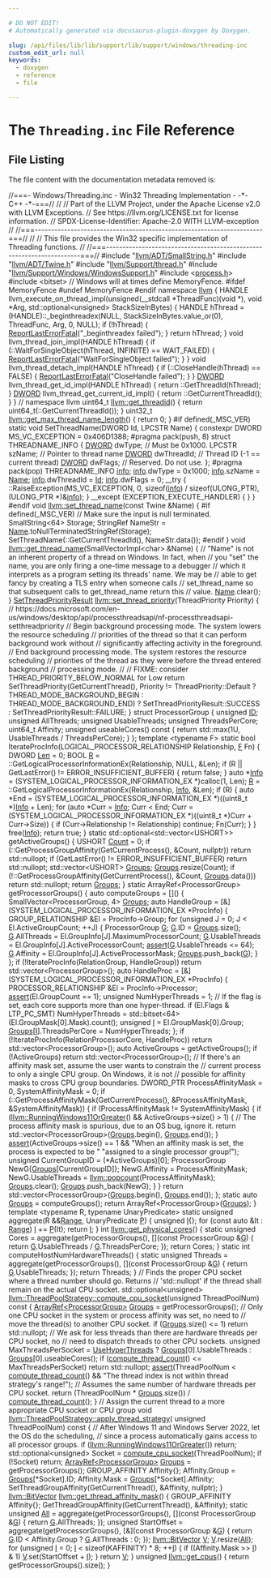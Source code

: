 ```yaml
---

# DO NOT EDIT!
# Automatically generated via docusaurus-plugin-doxygen by Doxygen.

slug: /api/files/lib/lib/support/lib/support/windows/threading-inc
custom_edit_url: null
keywords:
  - doxygen
  - reference
  - file

---
```





# The `Threading.inc` File Reference

<DoxygenPage pluginConfig={pluginConfig}>




## File Listing

The file content with the documentation metadata removed is:

<ProgramListing>

<Link id="l00001" /><CodeLine lineNumber="1"><span class="doxyHighlightComment">//===- Windows/Threading.inc - Win32 Threading Implementation - -&#42;- C++ -&#42;-===//</span></CodeLine>
<Link id="l00002" /><CodeLine lineNumber="2"><span class="doxyHighlightComment">//</span></CodeLine>
<Link id="l00003" /><CodeLine lineNumber="3"><span class="doxyHighlightComment">// Part of the LLVM Project, under the Apache License v2.0 with LLVM Exceptions.</span></CodeLine>
<Link id="l00004" /><CodeLine lineNumber="4"><span class="doxyHighlightComment">// See https://llvm.org/LICENSE.txt for license information.</span></CodeLine>
<Link id="l00005" /><CodeLine lineNumber="5"><span class="doxyHighlightComment">// SPDX-License-Identifier: Apache-2.0 WITH LLVM-exception</span></CodeLine>
<Link id="l00006" /><CodeLine lineNumber="6"><span class="doxyHighlightComment">//</span></CodeLine>
<Link id="l00007" /><CodeLine lineNumber="7"><span class="doxyHighlightComment">//===----------------------------------------------------------------------===//</span></CodeLine>
<Link id="l00008" /><CodeLine lineNumber="8"><span class="doxyHighlightComment">//</span></CodeLine>
<Link id="l00009" /><CodeLine lineNumber="9"><span class="doxyHighlightComment">// This file provides the Win32 specific implementation of Threading functions.</span></CodeLine>
<Link id="l00010" /><CodeLine lineNumber="10"><span class="doxyHighlightComment">//</span></CodeLine>
<Link id="l00011" /><CodeLine lineNumber="11"><span class="doxyHighlightComment">//===----------------------------------------------------------------------===//</span></CodeLine>
<Link id="l00012" /><CodeLine lineNumber="12"></CodeLine>
<Link id="l00013" /><CodeLine lineNumber="13"><span class="doxyHighlightPreprocessor">#include &quot;<a href="/docs/api/files/include/include/llvm/include/llvm/adt/smallstring-h">llvm/ADT/SmallString.h</a>&quot;</span></CodeLine>
<Link id="l00014" /><CodeLine lineNumber="14"><span class="doxyHighlightPreprocessor">#include &quot;<a href="/docs/api/files/include/include/llvm/include/llvm/adt/twine-h">llvm/ADT/Twine.h</a>&quot;</span></CodeLine>
<Link id="l00015" /><CodeLine lineNumber="15"><span class="doxyHighlightPreprocessor">#include &quot;<a href="/docs/api/files/include/include/llvm/include/llvm/support/thread-h">llvm/Support/thread.h</a>&quot;</span></CodeLine>
<Link id="l00016" /><CodeLine lineNumber="16"></CodeLine>
<Link id="l00017" /><CodeLine lineNumber="17"><span class="doxyHighlightPreprocessor">#include &quot;<a href="/docs/api/files/include/include/llvm/include/llvm/support/include/llvm/support/windows/windowssupport-h">llvm/Support/Windows/WindowsSupport.h</a>&quot;</span></CodeLine>
<Link id="l00018" /><CodeLine lineNumber="18"><span class="doxyHighlightPreprocessor">#include &lt;<a href="/docs/api/files/include/include/llvm/include/llvm/support/process-h">process.h</a>&gt;</span></CodeLine>
<Link id="l00019" /><CodeLine lineNumber="19"></CodeLine>
<Link id="l00020" /><CodeLine lineNumber="20"><span class="doxyHighlightPreprocessor">#include &lt;bitset&gt;</span></CodeLine>
<Link id="l00021" /><CodeLine lineNumber="21"></CodeLine>
<Link id="l00022" /><CodeLine lineNumber="22"><span class="doxyHighlightComment">// Windows will at times define MemoryFence.</span></CodeLine>
<Link id="l00023" /><CodeLine lineNumber="23"><span class="doxyHighlightPreprocessor">#ifdef MemoryFence</span></CodeLine>
<Link id="l00024" /><CodeLine lineNumber="24"><span class="doxyHighlightPreprocessor">#undef MemoryFence</span></CodeLine>
<Link id="l00025" /><CodeLine lineNumber="25"><span class="doxyHighlightPreprocessor">#endif</span></CodeLine>
<Link id="l00026" /><CodeLine lineNumber="26"></CodeLine>
<Link id="l00027" /><CodeLine lineNumber="27"><span class="doxyHighlightKeyword">namespace </span><span class="doxyHighlight"><a href="/docs/api/namespaces/llvm">llvm</a> &#123;</span></CodeLine>
<Link id="l00028" /><CodeLine lineNumber="28"><span class="doxyHighlight">HANDLE</span></CodeLine>
<Link id="l00029" /><CodeLine lineNumber="29"><span class="doxyHighlight">llvm&#95;execute&#95;on&#95;thread&#95;impl(</span><span class="doxyHighlightKeywordType">unsigned</span><span class="doxyHighlight">(&#95;&#95;stdcall &#42;ThreadFunc)(</span><span class="doxyHighlightKeywordType">void</span><span class="doxyHighlight"> &#42;), </span><span class="doxyHighlightKeywordType">void</span><span class="doxyHighlight"> &#42;Arg,</span></CodeLine>
<Link id="l00030" /><CodeLine lineNumber="30"><span class="doxyHighlight">                            std::optional&lt;unsigned&gt; StackSizeInBytes) &#123;</span></CodeLine>
<Link id="l00031" /><CodeLine lineNumber="31"><span class="doxyHighlight">  HANDLE hThread = (HANDLE)::&#95;beginthreadex(NULL, StackSizeInBytes.value&#95;or(0),</span></CodeLine>
<Link id="l00032" /><CodeLine lineNumber="32"><span class="doxyHighlight">                                            ThreadFunc, Arg, 0, NULL);</span></CodeLine>
<Link id="l00033" /><CodeLine lineNumber="33"></CodeLine>
<Link id="l00034" /><CodeLine lineNumber="34"><span class="doxyHighlight">  </span><span class="doxyHighlightKeywordFlow">if</span><span class="doxyHighlight"> (!hThread) &#123;</span></CodeLine>
<Link id="l00035" /><CodeLine lineNumber="35"><span class="doxyHighlight">    <a href="/docs/api/namespaces/llvm/#a1596a52acbeafe1bba5bbef7f2c8abe3">ReportLastErrorFatal</a>(</span><span class="doxyHighlightStringLiteral">&quot;&#95;beginthreadex failed&quot;</span><span class="doxyHighlight">);</span></CodeLine>
<Link id="l00036" /><CodeLine lineNumber="36"><span class="doxyHighlight">  &#125;</span></CodeLine>
<Link id="l00037" /><CodeLine lineNumber="37"></CodeLine>
<Link id="l00038" /><CodeLine lineNumber="38"><span class="doxyHighlight">  </span><span class="doxyHighlightKeywordFlow">return</span><span class="doxyHighlight"> hThread;</span></CodeLine>
<Link id="l00039" /><CodeLine lineNumber="39"><span class="doxyHighlight">&#125;</span></CodeLine>
<Link id="l00040" /><CodeLine lineNumber="40"></CodeLine>
<Link id="l00041" /><CodeLine lineNumber="41"><span class="doxyHighlightKeywordType">void</span><span class="doxyHighlight"> llvm&#95;thread&#95;join&#95;impl(HANDLE hThread) &#123;</span></CodeLine>
<Link id="l00042" /><CodeLine lineNumber="42"><span class="doxyHighlight">  </span><span class="doxyHighlightKeywordFlow">if</span><span class="doxyHighlight"> (::WaitForSingleObject(hThread, INFINITE) == WAIT&#95;FAILED) &#123;</span></CodeLine>
<Link id="l00043" /><CodeLine lineNumber="43"><span class="doxyHighlight">    <a href="/docs/api/namespaces/llvm/#a1596a52acbeafe1bba5bbef7f2c8abe3">ReportLastErrorFatal</a>(</span><span class="doxyHighlightStringLiteral">&quot;WaitForSingleObject failed&quot;</span><span class="doxyHighlight">);</span></CodeLine>
<Link id="l00044" /><CodeLine lineNumber="44"><span class="doxyHighlight">  &#125;</span></CodeLine>
<Link id="l00045" /><CodeLine lineNumber="45"><span class="doxyHighlight">&#125;</span></CodeLine>
<Link id="l00046" /><CodeLine lineNumber="46"></CodeLine>
<Link id="l00047" /><CodeLine lineNumber="47"><span class="doxyHighlightKeywordType">void</span><span class="doxyHighlight"> llvm&#95;thread&#95;detach&#95;impl(HANDLE hThread) &#123;</span></CodeLine>
<Link id="l00048" /><CodeLine lineNumber="48"><span class="doxyHighlight">  </span><span class="doxyHighlightKeywordFlow">if</span><span class="doxyHighlight"> (::CloseHandle(hThread) == FALSE) &#123;</span></CodeLine>
<Link id="l00049" /><CodeLine lineNumber="49"><span class="doxyHighlight">    <a href="/docs/api/namespaces/llvm/#a1596a52acbeafe1bba5bbef7f2c8abe3">ReportLastErrorFatal</a>(</span><span class="doxyHighlightStringLiteral">&quot;CloseHandle failed&quot;</span><span class="doxyHighlight">);</span></CodeLine>
<Link id="l00050" /><CodeLine lineNumber="50"><span class="doxyHighlight">  &#125;</span></CodeLine>
<Link id="l00051" /><CodeLine lineNumber="51"><span class="doxyHighlight">&#125;</span></CodeLine>
<Link id="l00052" /><CodeLine lineNumber="52"></CodeLine>
<Link id="l00053" /><CodeLine lineNumber="53"><span class="doxyHighlight"><a href="/docs/api/namespaces/llvm/amdgpu/sdwa/#a487d59303b94fbf4adddd9a08c30da0aaddbc3f8d705f646af626fd73cdf3618b">DWORD</a> llvm&#95;thread&#95;get&#95;id&#95;impl(HANDLE hThread) &#123; return ::GetThreadId(hThread); &#125;</span></CodeLine>
<Link id="l00054" /><CodeLine lineNumber="54"></CodeLine>
<Link id="l00055" /><CodeLine lineNumber="55"><span class="doxyHighlight"><a href="/docs/api/namespaces/llvm/amdgpu/sdwa/#a487d59303b94fbf4adddd9a08c30da0aaddbc3f8d705f646af626fd73cdf3618b">DWORD</a> llvm&#95;thread&#95;get&#95;current&#95;id&#95;impl() &#123; return ::GetCurrentThreadId(); &#125;</span></CodeLine>
<Link id="l00056" /><CodeLine lineNumber="56"></CodeLine>
<Link id="l00057" /><CodeLine lineNumber="57"><span class="doxyHighlight">&#125; </span><span class="doxyHighlightComment">// namespace llvm</span></CodeLine>
<Link id="l00058" /><CodeLine lineNumber="58"></CodeLine>
<Link id="l00059" /><CodeLine lineNumber="59"><span class="doxyHighlight">uint64&#95;t <a href="/docs/api/namespaces/llvm/#aaa33daad43dedada2aa398a44b91be01">llvm::get&#95;threadid</a>() &#123; </span><span class="doxyHighlightKeywordFlow">return</span><span class="doxyHighlight"> uint64&#95;t(::GetCurrentThreadId()); &#125;</span></CodeLine>
<Link id="l00060" /><CodeLine lineNumber="60"></CodeLine>
<Link id="l00061" /><CodeLine lineNumber="61"><span class="doxyHighlight">uint32&#95;t <a href="/docs/api/namespaces/llvm/#a28e648caeff381f571c4f282c869ccd7">llvm::get&#95;max&#95;thread&#95;name&#95;length</a>() &#123; </span><span class="doxyHighlightKeywordFlow">return</span><span class="doxyHighlight"> 0; &#125;</span></CodeLine>
<Link id="l00062" /><CodeLine lineNumber="62"></CodeLine>
<Link id="l00063" /><CodeLine lineNumber="63"><span class="doxyHighlightPreprocessor">#if defined(&#95;MSC&#95;VER)</span></CodeLine>
<Link id="l00064" /><CodeLine lineNumber="64"><span class="doxyHighlightKeyword">static</span><span class="doxyHighlight"> </span><span class="doxyHighlightKeywordType">void</span><span class="doxyHighlight"> SetThreadName(DWORD Id, LPCSTR Name) &#123;</span></CodeLine>
<Link id="l00065" /><CodeLine lineNumber="65"><span class="doxyHighlight">  </span><span class="doxyHighlightKeyword">constexpr</span><span class="doxyHighlight"> DWORD MS&#95;VC&#95;EXCEPTION = 0x406D1388;</span></CodeLine>
<Link id="l00066" /><CodeLine lineNumber="66"></CodeLine>
<Link id="l00067" /><CodeLine lineNumber="67"><span class="doxyHighlightPreprocessor">#pragma pack(push, 8)</span></CodeLine>
<Link id="l00068" /><CodeLine lineNumber="68"><span class="doxyHighlight">  </span><span class="doxyHighlightKeyword">struct </span><span class="doxyHighlight">THREADNAME&#95;INFO &#123;</span></CodeLine>
<Link id="l00069" /><CodeLine lineNumber="69"><span class="doxyHighlight">    <a href="/docs/api/namespaces/llvm/amdgpu/sdwa/#a487d59303b94fbf4adddd9a08c30da0aaddbc3f8d705f646af626fd73cdf3618b">DWORD</a> dwType;     </span><span class="doxyHighlightComment">// Must be 0x1000.</span></CodeLine>
<Link id="l00070" /><CodeLine lineNumber="70"><span class="doxyHighlight">    LPCSTR szName;    </span><span class="doxyHighlightComment">// Pointer to thread name</span></CodeLine>
<Link id="l00071" /><CodeLine lineNumber="71"><span class="doxyHighlight">    <a href="/docs/api/namespaces/llvm/amdgpu/sdwa/#a487d59303b94fbf4adddd9a08c30da0aaddbc3f8d705f646af626fd73cdf3618b">DWORD</a> dwThreadId; </span><span class="doxyHighlightComment">// Thread ID (-1 == current thread)</span></CodeLine>
<Link id="l00072" /><CodeLine lineNumber="72"><span class="doxyHighlight">    <a href="/docs/api/namespaces/llvm/amdgpu/sdwa/#a487d59303b94fbf4adddd9a08c30da0aaddbc3f8d705f646af626fd73cdf3618b">DWORD</a> dwFlags;    </span><span class="doxyHighlightComment">// Reserved.  Do not use.</span></CodeLine>
<Link id="l00073" /><CodeLine lineNumber="73"><span class="doxyHighlight">  &#125;;</span></CodeLine>
<Link id="l00074" /><CodeLine lineNumber="74"><span class="doxyHighlightPreprocessor">#pragma pack(pop)</span></CodeLine>
<Link id="l00075" /><CodeLine lineNumber="75"></CodeLine>
<Link id="l00076" /><CodeLine lineNumber="76"><span class="doxyHighlight">  THREADNAME&#95;INFO <a href="/docs/api/files/lib/lib/analysis/lazyvalueinfo-cpp/#ad7f64bcc544dcefb2e068282af1c549d">info</a>;</span></CodeLine>
<Link id="l00077" /><CodeLine lineNumber="77"><span class="doxyHighlight">  <a href="/docs/api/files/lib/lib/analysis/lazyvalueinfo-cpp/#ad7f64bcc544dcefb2e068282af1c549d">info</a>.dwType = 0x1000;</span></CodeLine>
<Link id="l00078" /><CodeLine lineNumber="78"><span class="doxyHighlight">  <a href="/docs/api/files/lib/lib/analysis/lazyvalueinfo-cpp/#ad7f64bcc544dcefb2e068282af1c549d">info</a>.szName = <a href="/docs/api/namespaces/llvm/graphprogram/#a0ad4685976f8c4d4a697a53fbe05d10b">Name</a>;</span></CodeLine>
<Link id="l00079" /><CodeLine lineNumber="79"><span class="doxyHighlight">  <a href="/docs/api/files/lib/lib/analysis/lazyvalueinfo-cpp/#ad7f64bcc544dcefb2e068282af1c549d">info</a>.dwThreadId = <a href="/docs/api/namespaces/llvm/amdgpu/vgprindexmode/#a9afd95476c40096a5898ba0f06370b3a">Id</a>;</span></CodeLine>
<Link id="l00080" /><CodeLine lineNumber="80"><span class="doxyHighlight">  <a href="/docs/api/files/lib/lib/analysis/lazyvalueinfo-cpp/#ad7f64bcc544dcefb2e068282af1c549d">info</a>.dwFlags = 0;</span></CodeLine>
<Link id="l00081" /><CodeLine lineNumber="81"></CodeLine>
<Link id="l00082" /><CodeLine lineNumber="82"><span class="doxyHighlight">  &#95;&#95;try &#123;</span></CodeLine>
<Link id="l00083" /><CodeLine lineNumber="83"><span class="doxyHighlight">    ::RaiseException(MS&#95;VC&#95;EXCEPTION, 0, </span><span class="doxyHighlightKeyword">sizeof</span><span class="doxyHighlight">(<a href="/docs/api/files/lib/lib/analysis/lazyvalueinfo-cpp/#ad7f64bcc544dcefb2e068282af1c549d">info</a>) / </span><span class="doxyHighlightKeyword">sizeof</span><span class="doxyHighlight">(ULONG&#95;PTR),</span></CodeLine>
<Link id="l00084" /><CodeLine lineNumber="84"><span class="doxyHighlight">                     (ULONG&#95;PTR &#42;)&amp;<a href="/docs/api/files/lib/lib/analysis/lazyvalueinfo-cpp/#ad7f64bcc544dcefb2e068282af1c549d">info</a>);</span></CodeLine>
<Link id="l00085" /><CodeLine lineNumber="85"><span class="doxyHighlight">  &#125; &#95;&#95;except (EXCEPTION&#95;EXECUTE&#95;HANDLER) &#123;</span></CodeLine>
<Link id="l00086" /><CodeLine lineNumber="86"><span class="doxyHighlight">  &#125;</span></CodeLine>
<Link id="l00087" /><CodeLine lineNumber="87"><span class="doxyHighlight">&#125;</span></CodeLine>
<Link id="l00088" /><CodeLine lineNumber="88"><span class="doxyHighlightPreprocessor">#endif</span></CodeLine>
<Link id="l00089" /><CodeLine lineNumber="89"></CodeLine>
<Link id="l00090" /><CodeLine lineNumber="90"><span class="doxyHighlightKeywordType">void</span><span class="doxyHighlight"> <a href="/docs/api/namespaces/llvm/#a8c2b8c55bed6ebcda541d21bab7e6a42">llvm::set&#95;thread&#95;name</a>(</span><span class="doxyHighlightKeyword">const</span><span class="doxyHighlight"> Twine &amp;Name) &#123;</span></CodeLine>
<Link id="l00091" /><CodeLine lineNumber="91"><span class="doxyHighlightPreprocessor">#if defined(&#95;MSC&#95;VER)</span></CodeLine>
<Link id="l00092" /><CodeLine lineNumber="92"><span class="doxyHighlight">  </span><span class="doxyHighlightComment">// Make sure the input is null terminated.</span></CodeLine>
<Link id="l00093" /><CodeLine lineNumber="93"><span class="doxyHighlight">  SmallString&lt;64&gt; Storage;</span></CodeLine>
<Link id="l00094" /><CodeLine lineNumber="94"><span class="doxyHighlight">  StringRef NameStr = <a href="/docs/api/namespaces/llvm/graphprogram/#a0ad4685976f8c4d4a697a53fbe05d10b">Name</a>.toNullTerminatedStringRef(Storage);</span></CodeLine>
<Link id="l00095" /><CodeLine lineNumber="95"><span class="doxyHighlight">  SetThreadName(::GetCurrentThreadId(), NameStr.data());</span></CodeLine>
<Link id="l00096" /><CodeLine lineNumber="96"><span class="doxyHighlightPreprocessor">#endif</span></CodeLine>
<Link id="l00097" /><CodeLine lineNumber="97"><span class="doxyHighlight">&#125;</span></CodeLine>
<Link id="l00098" /><CodeLine lineNumber="98"></CodeLine>
<Link id="l00099" /><CodeLine lineNumber="99"><span class="doxyHighlightKeywordType">void</span><span class="doxyHighlight"> <a href="/docs/api/namespaces/llvm/#a9f631c8bd3916d1984a0df4ccce73461">llvm::get&#95;thread&#95;name</a>(SmallVectorImpl&lt;char&gt; &amp;Name) &#123;</span></CodeLine>
<Link id="l00100" /><CodeLine lineNumber="100"><span class="doxyHighlight">  </span><span class="doxyHighlightComment">// &quot;Name&quot; is not an inherent property of a thread on Windows.  In fact, when</span></CodeLine>
<Link id="l00101" /><CodeLine lineNumber="101"><span class="doxyHighlight">  </span><span class="doxyHighlightComment">// you &quot;set&quot; the name, you are only firing a one-time message to a debugger</span></CodeLine>
<Link id="l00102" /><CodeLine lineNumber="102"><span class="doxyHighlight">  </span><span class="doxyHighlightComment">// which it interprets as a program setting its threads&#39; name.  We may be</span></CodeLine>
<Link id="l00103" /><CodeLine lineNumber="103"><span class="doxyHighlight">  </span><span class="doxyHighlightComment">// able to get fancy by creating a TLS entry when someone calls</span></CodeLine>
<Link id="l00104" /><CodeLine lineNumber="104"><span class="doxyHighlight">  </span><span class="doxyHighlightComment">// set&#95;thread&#95;name so that subsequent calls to get&#95;thread&#95;name return this</span></CodeLine>
<Link id="l00105" /><CodeLine lineNumber="105"><span class="doxyHighlight">  </span><span class="doxyHighlightComment">// value.</span></CodeLine>
<Link id="l00106" /><CodeLine lineNumber="106"><span class="doxyHighlight">  <a href="/docs/api/namespaces/llvm/graphprogram/#a0ad4685976f8c4d4a697a53fbe05d10b">Name</a>.clear();</span></CodeLine>
<Link id="l00107" /><CodeLine lineNumber="107"><span class="doxyHighlight">&#125;</span></CodeLine>
<Link id="l00108" /><CodeLine lineNumber="108"></CodeLine>
<Link id="l00109" /><CodeLine lineNumber="109"><span class="doxyHighlight"><a href="/docs/api/namespaces/llvm/#a95d9b0bc59230b7a9ecfd7b49e001f2a">SetThreadPriorityResult</a> <a href="/docs/api/namespaces/llvm/#a071c654a304712c768496d4ea8b404e9">llvm::set&#95;thread&#95;priority</a>(ThreadPriority Priority) &#123;</span></CodeLine>
<Link id="l00110" /><CodeLine lineNumber="110"><span class="doxyHighlight">  </span><span class="doxyHighlightComment">// https://docs.microsoft.com/en-us/windows/desktop/api/processthreadsapi/nf-processthreadsapi-setthreadpriority</span></CodeLine>
<Link id="l00111" /><CodeLine lineNumber="111"><span class="doxyHighlight">  </span><span class="doxyHighlightComment">// Begin background processing mode. The system lowers the resource scheduling</span></CodeLine>
<Link id="l00112" /><CodeLine lineNumber="112"><span class="doxyHighlight">  </span><span class="doxyHighlightComment">// priorities of the thread so that it can perform background work without</span></CodeLine>
<Link id="l00113" /><CodeLine lineNumber="113"><span class="doxyHighlight">  </span><span class="doxyHighlightComment">// significantly affecting activity in the foreground.</span></CodeLine>
<Link id="l00114" /><CodeLine lineNumber="114"><span class="doxyHighlight">  </span><span class="doxyHighlightComment">// End background processing mode. The system restores the resource scheduling</span></CodeLine>
<Link id="l00115" /><CodeLine lineNumber="115"><span class="doxyHighlight">  </span><span class="doxyHighlightComment">// priorities of the thread as they were before the thread entered background</span></CodeLine>
<Link id="l00116" /><CodeLine lineNumber="116"><span class="doxyHighlight">  </span><span class="doxyHighlightComment">// processing mode.</span></CodeLine>
<Link id="l00117" /><CodeLine lineNumber="117"><span class="doxyHighlight">  </span><span class="doxyHighlightComment">//</span></CodeLine>
<Link id="l00118" /><CodeLine lineNumber="118"><span class="doxyHighlight">  </span><span class="doxyHighlightComment">// FIXME: consider THREAD&#95;PRIORITY&#95;BELOW&#95;NORMAL for Low</span></CodeLine>
<Link id="l00119" /><CodeLine lineNumber="119"><span class="doxyHighlight">  </span><span class="doxyHighlightKeywordFlow">return</span><span class="doxyHighlight"> SetThreadPriority(GetCurrentThread(),</span></CodeLine>
<Link id="l00120" /><CodeLine lineNumber="120"><span class="doxyHighlight">                           Priority != ThreadPriority::Default</span></CodeLine>
<Link id="l00121" /><CodeLine lineNumber="121"><span class="doxyHighlight">                               ? THREAD&#95;MODE&#95;BACKGROUND&#95;BEGIN</span></CodeLine>
<Link id="l00122" /><CodeLine lineNumber="122"><span class="doxyHighlight">                               : THREAD&#95;MODE&#95;BACKGROUND&#95;END)</span></CodeLine>
<Link id="l00123" /><CodeLine lineNumber="123"><span class="doxyHighlight">             ? SetThreadPriorityResult::SUCCESS</span></CodeLine>
<Link id="l00124" /><CodeLine lineNumber="124"><span class="doxyHighlight">             : SetThreadPriorityResult::FAILURE;</span></CodeLine>
<Link id="l00125" /><CodeLine lineNumber="125"><span class="doxyHighlight">&#125;</span></CodeLine>
<Link id="l00126" /><CodeLine lineNumber="126"></CodeLine>
<Link id="l00127" /><CodeLine lineNumber="127"><span class="doxyHighlightKeyword">struct </span><span class="doxyHighlight">ProcessorGroup &#123;</span></CodeLine>
<Link id="l00128" /><CodeLine lineNumber="128"><span class="doxyHighlight">  </span><span class="doxyHighlightKeywordType">unsigned</span><span class="doxyHighlight"> <a href="/docs/api/namespaces/llvm/aarch64packey/#abf4394f452bde3f544999858d71e4b46">ID</a>;</span></CodeLine>
<Link id="l00129" /><CodeLine lineNumber="129"><span class="doxyHighlight">  </span><span class="doxyHighlightKeywordType">unsigned</span><span class="doxyHighlight"> AllThreads;</span></CodeLine>
<Link id="l00130" /><CodeLine lineNumber="130"><span class="doxyHighlight">  </span><span class="doxyHighlightKeywordType">unsigned</span><span class="doxyHighlight"> UsableThreads;</span></CodeLine>
<Link id="l00131" /><CodeLine lineNumber="131"><span class="doxyHighlight">  </span><span class="doxyHighlightKeywordType">unsigned</span><span class="doxyHighlight"> ThreadsPerCore;</span></CodeLine>
<Link id="l00132" /><CodeLine lineNumber="132"><span class="doxyHighlight">  uint64&#95;t Affinity;</span></CodeLine>
<Link id="l00133" /><CodeLine lineNumber="133"></CodeLine>
<Link id="l00134" /><CodeLine lineNumber="134"><span class="doxyHighlight">  </span><span class="doxyHighlightKeywordType">unsigned</span><span class="doxyHighlight"> useableCores()</span><span class="doxyHighlightKeyword"> const </span><span class="doxyHighlight">&#123;</span></CodeLine>
<Link id="l00135" /><CodeLine lineNumber="135"><span class="doxyHighlight">    </span><span class="doxyHighlightKeywordFlow">return</span><span class="doxyHighlight"> std::max(1U, UsableThreads / ThreadsPerCore);</span></CodeLine>
<Link id="l00136" /><CodeLine lineNumber="136"><span class="doxyHighlight">  &#125;</span></CodeLine>
<Link id="l00137" /><CodeLine lineNumber="137"><span class="doxyHighlight">&#125;;</span></CodeLine>
<Link id="l00138" /><CodeLine lineNumber="138"></CodeLine>
<Link id="l00139" /><CodeLine lineNumber="139"><span class="doxyHighlightKeyword">template</span><span class="doxyHighlight"> &lt;</span><span class="doxyHighlightKeyword">typename</span><span class="doxyHighlight"> F&gt;</span></CodeLine>
<Link id="l00140" /><CodeLine lineNumber="140"><span class="doxyHighlightKeyword">static</span><span class="doxyHighlight"> </span><span class="doxyHighlightKeywordType">bool</span><span class="doxyHighlight"> IterateProcInfo(LOGICAL&#95;PROCESSOR&#95;RELATIONSHIP Relationship, <a href="/docs/api/files/lib/lib/support/md5-cpp/#a96d73bbd7af15cb1fc38c3f4a3bd82e9">F</a> Fn) &#123;</span></CodeLine>
<Link id="l00141" /><CodeLine lineNumber="141"><span class="doxyHighlight">  DWORD <a href="/docs/api/namespaces/llvm/omp/#a16d7c5f77008a84ae20bf4a5c41e51f0ae88b4464fe326a51e6e6dfae28dd536d">Len</a> = 0;</span></CodeLine>
<Link id="l00142" /><CodeLine lineNumber="142"><span class="doxyHighlight">  BOOL <a href="/docs/api/namespaces/llvm/riscvfencefield/#a147be9e9780c1e33363ea572d4c7b25fa1835091d83e0e052cd1a32c99b2be731">R</a> = ::GetLogicalProcessorInformationEx(Relationship, NULL, &amp;Len);</span></CodeLine>
<Link id="l00143" /><CodeLine lineNumber="143"><span class="doxyHighlight">  </span><span class="doxyHighlightKeywordFlow">if</span><span class="doxyHighlight"> (R || GetLastError() != ERROR&#95;INSUFFICIENT&#95;BUFFER) &#123;</span></CodeLine>
<Link id="l00144" /><CodeLine lineNumber="144"><span class="doxyHighlight">    </span><span class="doxyHighlightKeywordFlow">return</span><span class="doxyHighlight"> </span><span class="doxyHighlightKeyword">false</span><span class="doxyHighlight">;</span></CodeLine>
<Link id="l00145" /><CodeLine lineNumber="145"><span class="doxyHighlight">  &#125;</span></CodeLine>
<Link id="l00146" /><CodeLine lineNumber="146"><span class="doxyHighlight">  </span><span class="doxyHighlightKeyword">auto</span><span class="doxyHighlight"> &#42;<a href="/docs/api/files/lib/lib/codegen/lib/codegen/globalisel/cseinfo-cpp/#a75f8a8519c2c9b30e7c06dc5e256fffa">Info</a> = (SYSTEM&#95;LOGICAL&#95;PROCESSOR&#95;INFORMATION&#95;EX &#42;)calloc(1, Len);</span></CodeLine>
<Link id="l00147" /><CodeLine lineNumber="147"><span class="doxyHighlight">  <a href="/docs/api/namespaces/llvm/riscvfencefield/#a147be9e9780c1e33363ea572d4c7b25fa1835091d83e0e052cd1a32c99b2be731">R</a> = ::GetLogicalProcessorInformationEx(Relationship, <a href="/docs/api/files/lib/lib/codegen/lib/codegen/globalisel/cseinfo-cpp/#a75f8a8519c2c9b30e7c06dc5e256fffa">Info</a>, &amp;Len);</span></CodeLine>
<Link id="l00148" /><CodeLine lineNumber="148"><span class="doxyHighlight">  </span><span class="doxyHighlightKeywordFlow">if</span><span class="doxyHighlight"> (R) &#123;</span></CodeLine>
<Link id="l00149" /><CodeLine lineNumber="149"><span class="doxyHighlight">    </span><span class="doxyHighlightKeyword">auto</span><span class="doxyHighlight"> &#42;End =</span></CodeLine>
<Link id="l00150" /><CodeLine lineNumber="150"><span class="doxyHighlight">        (SYSTEM&#95;LOGICAL&#95;PROCESSOR&#95;INFORMATION&#95;EX &#42;)((uint8&#95;t &#42;)<a href="/docs/api/files/lib/lib/codegen/lib/codegen/globalisel/cseinfo-cpp/#a75f8a8519c2c9b30e7c06dc5e256fffa">Info</a> + Len);</span></CodeLine>
<Link id="l00151" /><CodeLine lineNumber="151"><span class="doxyHighlight">    </span><span class="doxyHighlightKeywordFlow">for</span><span class="doxyHighlight"> (</span><span class="doxyHighlightKeyword">auto</span><span class="doxyHighlight"> &#42;Curr = <a href="/docs/api/files/lib/lib/codegen/lib/codegen/globalisel/cseinfo-cpp/#a75f8a8519c2c9b30e7c06dc5e256fffa">Info</a>; Curr &lt; End;</span></CodeLine>
<Link id="l00152" /><CodeLine lineNumber="152"><span class="doxyHighlight">         Curr = (SYSTEM&#95;LOGICAL&#95;PROCESSOR&#95;INFORMATION&#95;EX &#42;)((uint8&#95;t &#42;)Curr +</span></CodeLine>
<Link id="l00153" /><CodeLine lineNumber="153"><span class="doxyHighlight">                                                            Curr-&gt;Size)) &#123;</span></CodeLine>
<Link id="l00154" /><CodeLine lineNumber="154"><span class="doxyHighlight">      </span><span class="doxyHighlightKeywordFlow">if</span><span class="doxyHighlight"> (Curr-&gt;Relationship != Relationship)</span></CodeLine>
<Link id="l00155" /><CodeLine lineNumber="155"><span class="doxyHighlight">        </span><span class="doxyHighlightKeywordFlow">continue</span><span class="doxyHighlight">;</span></CodeLine>
<Link id="l00156" /><CodeLine lineNumber="156"><span class="doxyHighlight">      Fn(Curr);</span></CodeLine>
<Link id="l00157" /><CodeLine lineNumber="157"><span class="doxyHighlight">    &#125;</span></CodeLine>
<Link id="l00158" /><CodeLine lineNumber="158"><span class="doxyHighlight">  &#125;</span></CodeLine>
<Link id="l00159" /><CodeLine lineNumber="159"><span class="doxyHighlight">  free(<a href="/docs/api/files/lib/lib/codegen/lib/codegen/globalisel/cseinfo-cpp/#a75f8a8519c2c9b30e7c06dc5e256fffa">Info</a>);</span></CodeLine>
<Link id="l00160" /><CodeLine lineNumber="160"><span class="doxyHighlight">  </span><span class="doxyHighlightKeywordFlow">return</span><span class="doxyHighlight"> </span><span class="doxyHighlightKeyword">true</span><span class="doxyHighlight">;</span></CodeLine>
<Link id="l00161" /><CodeLine lineNumber="161"><span class="doxyHighlight">&#125;</span></CodeLine>
<Link id="l00162" /><CodeLine lineNumber="162"></CodeLine>
<Link id="l00163" /><CodeLine lineNumber="163"><span class="doxyHighlightKeyword">static</span><span class="doxyHighlight"> std::optional&lt;std::vector&lt;USHORT&gt;&gt; getActiveGroups() &#123;</span></CodeLine>
<Link id="l00164" /><CodeLine lineNumber="164"><span class="doxyHighlight">  USHORT <a href="/docs/api/namespaces/llvm/#a845e08be4b0320d66901a66b0c0e9509">Count</a> = 0;</span></CodeLine>
<Link id="l00165" /><CodeLine lineNumber="165"><span class="doxyHighlight">  </span><span class="doxyHighlightKeywordFlow">if</span><span class="doxyHighlight"> (::GetProcessGroupAffinity(GetCurrentProcess(), &amp;Count, </span><span class="doxyHighlightKeyword">nullptr</span><span class="doxyHighlight">))</span></CodeLine>
<Link id="l00166" /><CodeLine lineNumber="166"><span class="doxyHighlight">    </span><span class="doxyHighlightKeywordFlow">return</span><span class="doxyHighlight"> std::nullopt;</span></CodeLine>
<Link id="l00167" /><CodeLine lineNumber="167"></CodeLine>
<Link id="l00168" /><CodeLine lineNumber="168"><span class="doxyHighlight">  </span><span class="doxyHighlightKeywordFlow">if</span><span class="doxyHighlight"> (GetLastError() != ERROR&#95;INSUFFICIENT&#95;BUFFER)</span></CodeLine>
<Link id="l00169" /><CodeLine lineNumber="169"><span class="doxyHighlight">    </span><span class="doxyHighlightKeywordFlow">return</span><span class="doxyHighlight"> std::nullopt;</span></CodeLine>
<Link id="l00170" /><CodeLine lineNumber="170"></CodeLine>
<Link id="l00171" /><CodeLine lineNumber="171"><span class="doxyHighlight">  std::vector&lt;USHORT&gt; <a href="/docs/api/files/lib/lib/target/lib/target/x86/x86instrfma3info-cpp/#ab138684de9096eb96683328900f78e48">Groups</a>;</span></CodeLine>
<Link id="l00172" /><CodeLine lineNumber="172"><span class="doxyHighlight">  <a href="/docs/api/files/lib/lib/target/lib/target/x86/x86instrfma3info-cpp/#ab138684de9096eb96683328900f78e48">Groups</a>.resize(Count);</span></CodeLine>
<Link id="l00173" /><CodeLine lineNumber="173"><span class="doxyHighlight">  </span><span class="doxyHighlightKeywordFlow">if</span><span class="doxyHighlight"> (!::GetProcessGroupAffinity(GetCurrentProcess(), &amp;Count, <a href="/docs/api/files/lib/lib/target/lib/target/x86/x86instrfma3info-cpp/#ab138684de9096eb96683328900f78e48">Groups</a>.data()))</span></CodeLine>
<Link id="l00174" /><CodeLine lineNumber="174"><span class="doxyHighlight">    </span><span class="doxyHighlightKeywordFlow">return</span><span class="doxyHighlight"> std::nullopt;</span></CodeLine>
<Link id="l00175" /><CodeLine lineNumber="175"></CodeLine>
<Link id="l00176" /><CodeLine lineNumber="176"><span class="doxyHighlight">  </span><span class="doxyHighlightKeywordFlow">return</span><span class="doxyHighlight"> <a href="/docs/api/files/lib/lib/target/lib/target/x86/x86instrfma3info-cpp/#ab138684de9096eb96683328900f78e48">Groups</a>;</span></CodeLine>
<Link id="l00177" /><CodeLine lineNumber="177"><span class="doxyHighlight">&#125;</span></CodeLine>
<Link id="l00178" /><CodeLine lineNumber="178"></CodeLine>
<Link id="l00179" /><CodeLine lineNumber="179"><span class="doxyHighlightKeyword">static</span><span class="doxyHighlight"> ArrayRef&lt;ProcessorGroup&gt; getProcessorGroups() &#123;</span></CodeLine>
<Link id="l00180" /><CodeLine lineNumber="180"><span class="doxyHighlight">  </span><span class="doxyHighlightKeyword">auto</span><span class="doxyHighlight"> computeGroups = &#91;&#93;() &#123;</span></CodeLine>
<Link id="l00181" /><CodeLine lineNumber="181"><span class="doxyHighlight">    SmallVector&lt;ProcessorGroup, 4&gt; <a href="/docs/api/files/lib/lib/target/lib/target/x86/x86instrfma3info-cpp/#ab138684de9096eb96683328900f78e48">Groups</a>;</span></CodeLine>
<Link id="l00182" /><CodeLine lineNumber="182"></CodeLine>
<Link id="l00183" /><CodeLine lineNumber="183"><span class="doxyHighlight">    </span><span class="doxyHighlightKeyword">auto</span><span class="doxyHighlight"> HandleGroup = &#91;&amp;&#93;(SYSTEM&#95;LOGICAL&#95;PROCESSOR&#95;INFORMATION&#95;EX &#42;ProcInfo) &#123;</span></CodeLine>
<Link id="l00184" /><CodeLine lineNumber="184"><span class="doxyHighlight">      GROUP&#95;RELATIONSHIP &amp;El = ProcInfo-&gt;Group;</span></CodeLine>
<Link id="l00185" /><CodeLine lineNumber="185"><span class="doxyHighlight">      </span><span class="doxyHighlightKeywordFlow">for</span><span class="doxyHighlight"> (</span><span class="doxyHighlightKeywordType">unsigned</span><span class="doxyHighlight"> J = 0; J &lt; El.ActiveGroupCount; ++J) &#123;</span></CodeLine>
<Link id="l00186" /><CodeLine lineNumber="186"><span class="doxyHighlight">        ProcessorGroup <a href="/docs/api/files/lib/lib/support/md5-cpp/#ad96b7cf3182ce2ba85e5a7a93b12c441">G</a>;</span></CodeLine>
<Link id="l00187" /><CodeLine lineNumber="187"><span class="doxyHighlight">        <a href="/docs/api/files/lib/lib/support/md5-cpp/#ad96b7cf3182ce2ba85e5a7a93b12c441">G</a>.ID = <a href="/docs/api/files/lib/lib/target/lib/target/x86/x86instrfma3info-cpp/#ab138684de9096eb96683328900f78e48">Groups</a>.size();</span></CodeLine>
<Link id="l00188" /><CodeLine lineNumber="188"><span class="doxyHighlight">        <a href="/docs/api/files/lib/lib/support/md5-cpp/#ad96b7cf3182ce2ba85e5a7a93b12c441">G</a>.AllThreads = El.GroupInfo&#91;J&#93;.MaximumProcessorCount;</span></CodeLine>
<Link id="l00189" /><CodeLine lineNumber="189"><span class="doxyHighlight">        <a href="/docs/api/files/lib/lib/support/md5-cpp/#ad96b7cf3182ce2ba85e5a7a93b12c441">G</a>.UsableThreads = El.GroupInfo&#91;J&#93;.ActiveProcessorCount;</span></CodeLine>
<Link id="l00190" /><CodeLine lineNumber="190"><span class="doxyHighlight">        <a href="/docs/api/files/lib/lib/target/lib/target/amdgpu/silowercontrolflow-cpp/#a4868c5d81c5ccc98c47aeab6244346a0">assert</a>(<a href="/docs/api/files/lib/lib/support/md5-cpp/#ad96b7cf3182ce2ba85e5a7a93b12c441">G</a>.UsableThreads &lt;= 64);</span></CodeLine>
<Link id="l00191" /><CodeLine lineNumber="191"><span class="doxyHighlight">        <a href="/docs/api/files/lib/lib/support/md5-cpp/#ad96b7cf3182ce2ba85e5a7a93b12c441">G</a>.Affinity = El.GroupInfo&#91;J&#93;.ActiveProcessorMask;</span></CodeLine>
<Link id="l00192" /><CodeLine lineNumber="192"><span class="doxyHighlight">        <a href="/docs/api/files/lib/lib/target/lib/target/x86/x86instrfma3info-cpp/#ab138684de9096eb96683328900f78e48">Groups</a>.push&#95;back(<a href="/docs/api/files/lib/lib/support/md5-cpp/#ad96b7cf3182ce2ba85e5a7a93b12c441">G</a>);</span></CodeLine>
<Link id="l00193" /><CodeLine lineNumber="193"><span class="doxyHighlight">      &#125;</span></CodeLine>
<Link id="l00194" /><CodeLine lineNumber="194"><span class="doxyHighlight">    &#125;;</span></CodeLine>
<Link id="l00195" /><CodeLine lineNumber="195"></CodeLine>
<Link id="l00196" /><CodeLine lineNumber="196"><span class="doxyHighlight">    </span><span class="doxyHighlightKeywordFlow">if</span><span class="doxyHighlight"> (!IterateProcInfo(RelationGroup, HandleGroup))</span></CodeLine>
<Link id="l00197" /><CodeLine lineNumber="197"><span class="doxyHighlight">      </span><span class="doxyHighlightKeywordFlow">return</span><span class="doxyHighlight"> std::vector&lt;ProcessorGroup&gt;();</span></CodeLine>
<Link id="l00198" /><CodeLine lineNumber="198"></CodeLine>
<Link id="l00199" /><CodeLine lineNumber="199"><span class="doxyHighlight">    </span><span class="doxyHighlightKeyword">auto</span><span class="doxyHighlight"> HandleProc = &#91;&amp;&#93;(SYSTEM&#95;LOGICAL&#95;PROCESSOR&#95;INFORMATION&#95;EX &#42;ProcInfo) &#123;</span></CodeLine>
<Link id="l00200" /><CodeLine lineNumber="200"><span class="doxyHighlight">      PROCESSOR&#95;RELATIONSHIP &amp;El = ProcInfo-&gt;Processor;</span></CodeLine>
<Link id="l00201" /><CodeLine lineNumber="201"><span class="doxyHighlight">      <a href="/docs/api/files/lib/lib/target/lib/target/amdgpu/silowercontrolflow-cpp/#a4868c5d81c5ccc98c47aeab6244346a0">assert</a>(El.GroupCount == 1);</span></CodeLine>
<Link id="l00202" /><CodeLine lineNumber="202"><span class="doxyHighlight">      </span><span class="doxyHighlightKeywordType">unsigned</span><span class="doxyHighlight"> NumHyperThreads = 1;</span></CodeLine>
<Link id="l00203" /><CodeLine lineNumber="203"><span class="doxyHighlight">      </span><span class="doxyHighlightComment">// If the flag is set, each core supports more than one hyper-thread.</span></CodeLine>
<Link id="l00204" /><CodeLine lineNumber="204"><span class="doxyHighlight">      </span><span class="doxyHighlightKeywordFlow">if</span><span class="doxyHighlight"> (El.Flags &amp; LTP&#95;PC&#95;SMT)</span></CodeLine>
<Link id="l00205" /><CodeLine lineNumber="205"><span class="doxyHighlight">        NumHyperThreads = std::bitset&lt;64&gt;(El.GroupMask&#91;0&#93;.Mask).count();</span></CodeLine>
<Link id="l00206" /><CodeLine lineNumber="206"><span class="doxyHighlight">      </span><span class="doxyHighlightKeywordType">unsigned</span><span class="doxyHighlight"> <a href="/docs/api/files/lib/lib/support/md5-cpp/#ac0eafdc9ee161b71e7af98af736952fd">I</a> = El.GroupMask&#91;0&#93;.Group;</span></CodeLine>
<Link id="l00207" /><CodeLine lineNumber="207"><span class="doxyHighlight">      <a href="/docs/api/files/lib/lib/target/lib/target/x86/x86instrfma3info-cpp/#ab138684de9096eb96683328900f78e48">Groups</a>&#91;<a href="/docs/api/files/lib/lib/support/md5-cpp/#ac0eafdc9ee161b71e7af98af736952fd">I</a>&#93;.ThreadsPerCore = NumHyperThreads;</span></CodeLine>
<Link id="l00208" /><CodeLine lineNumber="208"><span class="doxyHighlight">    &#125;;</span></CodeLine>
<Link id="l00209" /><CodeLine lineNumber="209"></CodeLine>
<Link id="l00210" /><CodeLine lineNumber="210"><span class="doxyHighlight">    </span><span class="doxyHighlightKeywordFlow">if</span><span class="doxyHighlight"> (!IterateProcInfo(RelationProcessorCore, HandleProc))</span></CodeLine>
<Link id="l00211" /><CodeLine lineNumber="211"><span class="doxyHighlight">      </span><span class="doxyHighlightKeywordFlow">return</span><span class="doxyHighlight"> std::vector&lt;ProcessorGroup&gt;();</span></CodeLine>
<Link id="l00212" /><CodeLine lineNumber="212"></CodeLine>
<Link id="l00213" /><CodeLine lineNumber="213"><span class="doxyHighlight">    </span><span class="doxyHighlightKeyword">auto</span><span class="doxyHighlight"> ActiveGroups = getActiveGroups();</span></CodeLine>
<Link id="l00214" /><CodeLine lineNumber="214"><span class="doxyHighlight">    </span><span class="doxyHighlightKeywordFlow">if</span><span class="doxyHighlight"> (!ActiveGroups)</span></CodeLine>
<Link id="l00215" /><CodeLine lineNumber="215"><span class="doxyHighlight">      </span><span class="doxyHighlightKeywordFlow">return</span><span class="doxyHighlight"> std::vector&lt;ProcessorGroup&gt;();</span></CodeLine>
<Link id="l00216" /><CodeLine lineNumber="216"></CodeLine>
<Link id="l00217" /><CodeLine lineNumber="217"><span class="doxyHighlight">    </span><span class="doxyHighlightComment">// If there&#39;s an affinity mask set, assume the user wants to constrain the</span></CodeLine>
<Link id="l00218" /><CodeLine lineNumber="218"><span class="doxyHighlight">    </span><span class="doxyHighlightComment">// current process to only a single CPU group. On Windows, it is not</span></CodeLine>
<Link id="l00219" /><CodeLine lineNumber="219"><span class="doxyHighlight">    </span><span class="doxyHighlightComment">// possible for affinity masks to cross CPU group boundaries.</span></CodeLine>
<Link id="l00220" /><CodeLine lineNumber="220"><span class="doxyHighlight">    DWORD&#95;PTR ProcessAffinityMask = 0, SystemAffinityMask = 0;</span></CodeLine>
<Link id="l00221" /><CodeLine lineNumber="221"><span class="doxyHighlight">    </span><span class="doxyHighlightKeywordFlow">if</span><span class="doxyHighlight"> (::GetProcessAffinityMask(GetCurrentProcess(), &amp;ProcessAffinityMask,</span></CodeLine>
<Link id="l00222" /><CodeLine lineNumber="222"><span class="doxyHighlight">                                 &amp;SystemAffinityMask)) &#123;</span></CodeLine>
<Link id="l00223" /><CodeLine lineNumber="223"></CodeLine>
<Link id="l00224" /><CodeLine lineNumber="224"><span class="doxyHighlight">      </span><span class="doxyHighlightKeywordFlow">if</span><span class="doxyHighlight"> (ProcessAffinityMask != SystemAffinityMask) &#123;</span></CodeLine>
<Link id="l00225" /><CodeLine lineNumber="225"><span class="doxyHighlight">        </span><span class="doxyHighlightKeywordFlow">if</span><span class="doxyHighlight"> (<a href="/docs/api/namespaces/llvm/#ab3abb890c185b173d92b30cf96983dd5">llvm::RunningWindows11OrGreater</a>() &amp;&amp; ActiveGroups-&gt;size() &gt; 1) &#123;</span></CodeLine>
<Link id="l00226" /><CodeLine lineNumber="226"><span class="doxyHighlight">          </span><span class="doxyHighlightComment">// The process affinity mask is spurious, due to an OS bug, ignore it.</span></CodeLine>
<Link id="l00227" /><CodeLine lineNumber="227"><span class="doxyHighlight">          </span><span class="doxyHighlightKeywordFlow">return</span><span class="doxyHighlight"> std::vector&lt;ProcessorGroup&gt;(<a href="/docs/api/files/lib/lib/target/lib/target/x86/x86instrfma3info-cpp/#ab138684de9096eb96683328900f78e48">Groups</a>.begin(), <a href="/docs/api/files/lib/lib/target/lib/target/x86/x86instrfma3info-cpp/#ab138684de9096eb96683328900f78e48">Groups</a>.end());</span></CodeLine>
<Link id="l00228" /><CodeLine lineNumber="228"><span class="doxyHighlight">        &#125;</span></CodeLine>
<Link id="l00229" /><CodeLine lineNumber="229"></CodeLine>
<Link id="l00230" /><CodeLine lineNumber="230"><span class="doxyHighlight">        <a href="/docs/api/files/lib/lib/target/lib/target/amdgpu/silowercontrolflow-cpp/#a4868c5d81c5ccc98c47aeab6244346a0">assert</a>(ActiveGroups-&gt;size() == 1 &amp;&amp;</span></CodeLine>
<Link id="l00231" /><CodeLine lineNumber="231"><span class="doxyHighlight">               </span><span class="doxyHighlightStringLiteral">&quot;When an affinity mask is set, the process is expected to be &quot;</span></CodeLine>
<Link id="l00232" /><CodeLine lineNumber="232"><span class="doxyHighlight">               </span><span class="doxyHighlightStringLiteral">&quot;assigned to a single processor group!&quot;</span><span class="doxyHighlight">);</span></CodeLine>
<Link id="l00233" /><CodeLine lineNumber="233"></CodeLine>
<Link id="l00234" /><CodeLine lineNumber="234"><span class="doxyHighlight">        </span><span class="doxyHighlightKeywordType">unsigned</span><span class="doxyHighlight"> CurrentGroupID = (&#42;ActiveGroups)&#91;0&#93;;</span></CodeLine>
<Link id="l00235" /><CodeLine lineNumber="235"><span class="doxyHighlight">        ProcessorGroup NewG&#123;<a href="/docs/api/files/lib/lib/target/lib/target/x86/x86instrfma3info-cpp/#ab138684de9096eb96683328900f78e48">Groups</a>&#91;CurrentGroupID&#93;&#125;;</span></CodeLine>
<Link id="l00236" /><CodeLine lineNumber="236"><span class="doxyHighlight">        NewG.Affinity = ProcessAffinityMask;</span></CodeLine>
<Link id="l00237" /><CodeLine lineNumber="237"><span class="doxyHighlight">        NewG.UsableThreads = <a href="/docs/api/namespaces/llvm/#a0eea77e7bfa82e0219d2ec7b4efbc94f">llvm::popcount</a>(ProcessAffinityMask);</span></CodeLine>
<Link id="l00238" /><CodeLine lineNumber="238"><span class="doxyHighlight">        <a href="/docs/api/files/lib/lib/target/lib/target/x86/x86instrfma3info-cpp/#ab138684de9096eb96683328900f78e48">Groups</a>.clear();</span></CodeLine>
<Link id="l00239" /><CodeLine lineNumber="239"><span class="doxyHighlight">        <a href="/docs/api/files/lib/lib/target/lib/target/x86/x86instrfma3info-cpp/#ab138684de9096eb96683328900f78e48">Groups</a>.push&#95;back(NewG);</span></CodeLine>
<Link id="l00240" /><CodeLine lineNumber="240"><span class="doxyHighlight">      &#125;</span></CodeLine>
<Link id="l00241" /><CodeLine lineNumber="241"><span class="doxyHighlight">    &#125;</span></CodeLine>
<Link id="l00242" /><CodeLine lineNumber="242"><span class="doxyHighlight">    </span><span class="doxyHighlightKeywordFlow">return</span><span class="doxyHighlight"> std::vector&lt;ProcessorGroup&gt;(<a href="/docs/api/files/lib/lib/target/lib/target/x86/x86instrfma3info-cpp/#ab138684de9096eb96683328900f78e48">Groups</a>.begin(), <a href="/docs/api/files/lib/lib/target/lib/target/x86/x86instrfma3info-cpp/#ab138684de9096eb96683328900f78e48">Groups</a>.end());</span></CodeLine>
<Link id="l00243" /><CodeLine lineNumber="243"><span class="doxyHighlight">  &#125;;</span></CodeLine>
<Link id="l00244" /><CodeLine lineNumber="244"><span class="doxyHighlight">  </span><span class="doxyHighlightKeyword">static</span><span class="doxyHighlight"> </span><span class="doxyHighlightKeyword">auto</span><span class="doxyHighlight"> <a href="/docs/api/files/lib/lib/target/lib/target/x86/x86instrfma3info-cpp/#ab138684de9096eb96683328900f78e48">Groups</a> = computeGroups();</span></CodeLine>
<Link id="l00245" /><CodeLine lineNumber="245"><span class="doxyHighlight">  </span><span class="doxyHighlightKeywordFlow">return</span><span class="doxyHighlight"> ArrayRef&lt;ProcessorGroup&gt;(<a href="/docs/api/files/lib/lib/target/lib/target/x86/x86instrfma3info-cpp/#ab138684de9096eb96683328900f78e48">Groups</a>);</span></CodeLine>
<Link id="l00246" /><CodeLine lineNumber="246"><span class="doxyHighlight">&#125;</span></CodeLine>
<Link id="l00247" /><CodeLine lineNumber="247"></CodeLine>
<Link id="l00248" /><CodeLine lineNumber="248"><span class="doxyHighlightKeyword">template</span><span class="doxyHighlight"> &lt;</span><span class="doxyHighlightKeyword">typename</span><span class="doxyHighlight"> R, </span><span class="doxyHighlightKeyword">typename</span><span class="doxyHighlight"> UnaryPredicate&gt;</span></CodeLine>
<Link id="l00249" /><CodeLine lineNumber="249"><span class="doxyHighlightKeyword">static</span><span class="doxyHighlight"> </span><span class="doxyHighlightKeywordType">unsigned</span><span class="doxyHighlight"> aggregate(R &amp;&amp;<a href="/docs/api/files/lib/lib/target/lib/target/nvptx/nvvmintrrange-cpp/#a34bd74317e3f04bfc4318c2d1a470877">Range</a>, UnaryPredicate <a href="/docs/api/files/lib/lib/option/option-cpp/#a04665169063c8ca1f2ea96c27fc7c2b2">P</a>) &#123;</span></CodeLine>
<Link id="l00250" /><CodeLine lineNumber="250"><span class="doxyHighlight">  </span><span class="doxyHighlightKeywordType">unsigned</span><span class="doxyHighlight"> <a href="/docs/api/files/lib/lib/support/md5-cpp/#ac0eafdc9ee161b71e7af98af736952fd">I</a>&#123;&#125;;</span></CodeLine>
<Link id="l00251" /><CodeLine lineNumber="251"><span class="doxyHighlight">  </span><span class="doxyHighlightKeywordFlow">for</span><span class="doxyHighlight"> (</span><span class="doxyHighlightKeyword">const</span><span class="doxyHighlight"> </span><span class="doxyHighlightKeyword">auto</span><span class="doxyHighlight"> &amp;It : <a href="/docs/api/files/lib/lib/target/lib/target/nvptx/nvvmintrrange-cpp/#a34bd74317e3f04bfc4318c2d1a470877">Range</a>)</span></CodeLine>
<Link id="l00252" /><CodeLine lineNumber="252"><span class="doxyHighlight">    <a href="/docs/api/files/lib/lib/support/md5-cpp/#ac0eafdc9ee161b71e7af98af736952fd">I</a> += <a href="/docs/api/files/lib/lib/option/option-cpp/#a04665169063c8ca1f2ea96c27fc7c2b2">P</a>(It);</span></CodeLine>
<Link id="l00253" /><CodeLine lineNumber="253"><span class="doxyHighlight">  </span><span class="doxyHighlightKeywordFlow">return</span><span class="doxyHighlight"> <a href="/docs/api/files/lib/lib/support/md5-cpp/#ac0eafdc9ee161b71e7af98af736952fd">I</a>;</span></CodeLine>
<Link id="l00254" /><CodeLine lineNumber="254"><span class="doxyHighlight">&#125;</span></CodeLine>
<Link id="l00255" /><CodeLine lineNumber="255"></CodeLine>
<Link id="l00256" /><CodeLine lineNumber="256"><span class="doxyHighlightKeywordType">int</span><span class="doxyHighlight"> <a href="/docs/api/namespaces/llvm/#aa79a8fc8721314e9f7199ca4cc22e51b">llvm::get&#95;physical&#95;cores</a>() &#123;</span></CodeLine>
<Link id="l00257" /><CodeLine lineNumber="257"><span class="doxyHighlight">  </span><span class="doxyHighlightKeyword">static</span><span class="doxyHighlight"> </span><span class="doxyHighlightKeywordType">unsigned</span><span class="doxyHighlight"> Cores =</span></CodeLine>
<Link id="l00258" /><CodeLine lineNumber="258"><span class="doxyHighlight">      aggregate(getProcessorGroups(), &#91;&#93;(</span><span class="doxyHighlightKeyword">const</span><span class="doxyHighlight"> ProcessorGroup &amp;<a href="/docs/api/files/lib/lib/support/md5-cpp/#ad96b7cf3182ce2ba85e5a7a93b12c441">G</a>) &#123;</span></CodeLine>
<Link id="l00259" /><CodeLine lineNumber="259"><span class="doxyHighlight">        </span><span class="doxyHighlightKeywordFlow">return</span><span class="doxyHighlight"> <a href="/docs/api/files/lib/lib/support/md5-cpp/#ad96b7cf3182ce2ba85e5a7a93b12c441">G</a>.UsableThreads / <a href="/docs/api/files/lib/lib/support/md5-cpp/#ad96b7cf3182ce2ba85e5a7a93b12c441">G</a>.ThreadsPerCore;</span></CodeLine>
<Link id="l00260" /><CodeLine lineNumber="260"><span class="doxyHighlight">      &#125;);</span></CodeLine>
<Link id="l00261" /><CodeLine lineNumber="261"><span class="doxyHighlight">  </span><span class="doxyHighlightKeywordFlow">return</span><span class="doxyHighlight"> Cores;</span></CodeLine>
<Link id="l00262" /><CodeLine lineNumber="262"><span class="doxyHighlight">&#125;</span></CodeLine>
<Link id="l00263" /><CodeLine lineNumber="263"></CodeLine>
<Link id="l00264" /><CodeLine lineNumber="264"><span class="doxyHighlightKeyword">static</span><span class="doxyHighlight"> </span><span class="doxyHighlightKeywordType">int</span><span class="doxyHighlight"> computeHostNumHardwareThreads() &#123;</span></CodeLine>
<Link id="l00265" /><CodeLine lineNumber="265"><span class="doxyHighlight">  </span><span class="doxyHighlightKeyword">static</span><span class="doxyHighlight"> </span><span class="doxyHighlightKeywordType">unsigned</span><span class="doxyHighlight"> Threads =</span></CodeLine>
<Link id="l00266" /><CodeLine lineNumber="266"><span class="doxyHighlight">      aggregate(getProcessorGroups(),</span></CodeLine>
<Link id="l00267" /><CodeLine lineNumber="267"><span class="doxyHighlight">                &#91;&#93;(</span><span class="doxyHighlightKeyword">const</span><span class="doxyHighlight"> ProcessorGroup &amp;<a href="/docs/api/files/lib/lib/support/md5-cpp/#ad96b7cf3182ce2ba85e5a7a93b12c441">G</a>) &#123; </span><span class="doxyHighlightKeywordFlow">return</span><span class="doxyHighlight"> <a href="/docs/api/files/lib/lib/support/md5-cpp/#ad96b7cf3182ce2ba85e5a7a93b12c441">G</a>.UsableThreads; &#125;);</span></CodeLine>
<Link id="l00268" /><CodeLine lineNumber="268"><span class="doxyHighlight">  </span><span class="doxyHighlightKeywordFlow">return</span><span class="doxyHighlight"> Threads;</span></CodeLine>
<Link id="l00269" /><CodeLine lineNumber="269"><span class="doxyHighlight">&#125;</span></CodeLine>
<Link id="l00270" /><CodeLine lineNumber="270"></CodeLine>
<Link id="l00271" /><CodeLine lineNumber="271"><span class="doxyHighlightComment">// Finds the proper CPU socket where a thread number should go. Returns</span></CodeLine>
<Link id="l00272" /><CodeLine lineNumber="272"><span class="doxyHighlightComment">// &#39;std::nullopt&#39; if the thread shall remain on the actual CPU socket.</span></CodeLine>
<Link id="l00273" /><CodeLine lineNumber="273"><span class="doxyHighlight">std::optional&lt;unsigned&gt;</span></CodeLine>
<Link id="l00274" /><CodeLine lineNumber="274"><span class="doxyHighlight"><a href="/docs/api/classes/llvm/threadpoolstrategy/#a3377000f840bf21702914c7d552af21d">llvm::ThreadPoolStrategy::compute&#95;cpu&#95;socket</a>(</span><span class="doxyHighlightKeywordType">unsigned</span><span class="doxyHighlight"> ThreadPoolNum)</span><span class="doxyHighlightKeyword"> const </span><span class="doxyHighlight">&#123;</span></CodeLine>
<Link id="l00275" /><CodeLine lineNumber="275"><span class="doxyHighlight">  <a href="/docs/api/namespaces/llvm/#ab9c6b351507d3c0730f4290919d43a12">ArrayRef&lt;ProcessorGroup&gt;</a> <a href="/docs/api/files/lib/lib/target/lib/target/x86/x86instrfma3info-cpp/#ab138684de9096eb96683328900f78e48">Groups</a> = getProcessorGroups();</span></CodeLine>
<Link id="l00276" /><CodeLine lineNumber="276"><span class="doxyHighlight">  </span><span class="doxyHighlightComment">// Only one CPU socket in the system or process affinity was set, no need to</span></CodeLine>
<Link id="l00277" /><CodeLine lineNumber="277"><span class="doxyHighlight">  </span><span class="doxyHighlightComment">// move the thread(s) to another CPU socket.</span></CodeLine>
<Link id="l00278" /><CodeLine lineNumber="278"><span class="doxyHighlight">  </span><span class="doxyHighlightKeywordFlow">if</span><span class="doxyHighlight"> (<a href="/docs/api/files/lib/lib/target/lib/target/x86/x86instrfma3info-cpp/#ab138684de9096eb96683328900f78e48">Groups</a>.size() &lt;= 1)</span></CodeLine>
<Link id="l00279" /><CodeLine lineNumber="279"><span class="doxyHighlight">    </span><span class="doxyHighlightKeywordFlow">return</span><span class="doxyHighlight"> std::nullopt;</span></CodeLine>
<Link id="l00280" /><CodeLine lineNumber="280"></CodeLine>
<Link id="l00281" /><CodeLine lineNumber="281"><span class="doxyHighlight">  </span><span class="doxyHighlightComment">// We ask for less threads than there are hardware threads per CPU socket, no</span></CodeLine>
<Link id="l00282" /><CodeLine lineNumber="282"><span class="doxyHighlight">  </span><span class="doxyHighlightComment">// need to dispatch threads to other CPU sockets.</span></CodeLine>
<Link id="l00283" /><CodeLine lineNumber="283"><span class="doxyHighlight">  </span><span class="doxyHighlightKeywordType">unsigned</span><span class="doxyHighlight"> MaxThreadsPerSocket =</span></CodeLine>
<Link id="l00284" /><CodeLine lineNumber="284"><span class="doxyHighlight">      <a href="/docs/api/classes/llvm/threadpoolstrategy/#a4d05cc9321306f401f9cc9990720173b">UseHyperThreads</a> ? <a href="/docs/api/files/lib/lib/target/lib/target/x86/x86instrfma3info-cpp/#ab138684de9096eb96683328900f78e48">Groups</a>&#91;0&#93;.UsableThreads : <a href="/docs/api/files/lib/lib/target/lib/target/x86/x86instrfma3info-cpp/#ab138684de9096eb96683328900f78e48">Groups</a>&#91;0&#93;.useableCores();</span></CodeLine>
<Link id="l00285" /><CodeLine lineNumber="285"><span class="doxyHighlight">  </span><span class="doxyHighlightKeywordFlow">if</span><span class="doxyHighlight"> (<a href="/docs/api/classes/llvm/threadpoolstrategy/#ac128c3b3bd0420224f86d2c385f3af99">compute&#95;thread&#95;count</a>() &lt;= MaxThreadsPerSocket)</span></CodeLine>
<Link id="l00286" /><CodeLine lineNumber="286"><span class="doxyHighlight">    </span><span class="doxyHighlightKeywordFlow">return</span><span class="doxyHighlight"> std::nullopt;</span></CodeLine>
<Link id="l00287" /><CodeLine lineNumber="287"></CodeLine>
<Link id="l00288" /><CodeLine lineNumber="288"><span class="doxyHighlight">  <a href="/docs/api/files/lib/lib/target/lib/target/amdgpu/silowercontrolflow-cpp/#a4868c5d81c5ccc98c47aeab6244346a0">assert</a>(ThreadPoolNum &lt; <a href="/docs/api/classes/llvm/threadpoolstrategy/#ac128c3b3bd0420224f86d2c385f3af99">compute&#95;thread&#95;count</a>() &amp;&amp;</span></CodeLine>
<Link id="l00289" /><CodeLine lineNumber="289"><span class="doxyHighlight">         </span><span class="doxyHighlightStringLiteral">&quot;The thread index is not within thread strategy&#39;s range!&quot;</span><span class="doxyHighlight">);</span></CodeLine>
<Link id="l00290" /><CodeLine lineNumber="290"></CodeLine>
<Link id="l00291" /><CodeLine lineNumber="291"><span class="doxyHighlight">  </span><span class="doxyHighlightComment">// Assumes the same number of hardware threads per CPU socket.</span></CodeLine>
<Link id="l00292" /><CodeLine lineNumber="292"><span class="doxyHighlight">  </span><span class="doxyHighlightKeywordFlow">return</span><span class="doxyHighlight"> (ThreadPoolNum &#42; <a href="/docs/api/files/lib/lib/target/lib/target/x86/x86instrfma3info-cpp/#ab138684de9096eb96683328900f78e48">Groups</a>.size()) / <a href="/docs/api/classes/llvm/threadpoolstrategy/#ac128c3b3bd0420224f86d2c385f3af99">compute&#95;thread&#95;count</a>();</span></CodeLine>
<Link id="l00293" /><CodeLine lineNumber="293"><span class="doxyHighlight">&#125;</span></CodeLine>
<Link id="l00294" /><CodeLine lineNumber="294"></CodeLine>
<Link id="l00295" /><CodeLine lineNumber="295"><span class="doxyHighlightComment">// Assign the current thread to a more appropriate CPU socket or CPU group</span></CodeLine>
<Link id="l00296" /><CodeLine lineNumber="296"><span class="doxyHighlightKeywordType">void</span><span class="doxyHighlight"> <a href="/docs/api/classes/llvm/threadpoolstrategy/#a91973a96c25c9148226db40b463b5681">llvm::ThreadPoolStrategy::apply&#95;thread&#95;strategy</a>(</span></CodeLine>
<Link id="l00297" /><CodeLine lineNumber="297"><span class="doxyHighlight">    </span><span class="doxyHighlightKeywordType">unsigned</span><span class="doxyHighlight"> ThreadPoolNum)</span><span class="doxyHighlightKeyword"> const </span><span class="doxyHighlight">&#123;</span></CodeLine>
<Link id="l00298" /><CodeLine lineNumber="298"></CodeLine>
<Link id="l00299" /><CodeLine lineNumber="299"><span class="doxyHighlight">  </span><span class="doxyHighlightComment">// After Windows 11 and Windows Server 2022, let the OS do the scheduling,</span></CodeLine>
<Link id="l00300" /><CodeLine lineNumber="300"><span class="doxyHighlight">  </span><span class="doxyHighlightComment">// since a process automatically gains access to all processor groups.</span></CodeLine>
<Link id="l00301" /><CodeLine lineNumber="301"><span class="doxyHighlight">  </span><span class="doxyHighlightKeywordFlow">if</span><span class="doxyHighlight"> (<a href="/docs/api/namespaces/llvm/#ab3abb890c185b173d92b30cf96983dd5">llvm::RunningWindows11OrGreater</a>())</span></CodeLine>
<Link id="l00302" /><CodeLine lineNumber="302"><span class="doxyHighlight">    </span><span class="doxyHighlightKeywordFlow">return</span><span class="doxyHighlight">;</span></CodeLine>
<Link id="l00303" /><CodeLine lineNumber="303"></CodeLine>
<Link id="l00304" /><CodeLine lineNumber="304"><span class="doxyHighlight">  std::optional&lt;unsigned&gt; Socket = <a href="/docs/api/classes/llvm/threadpoolstrategy/#a3377000f840bf21702914c7d552af21d">compute&#95;cpu&#95;socket</a>(ThreadPoolNum);</span></CodeLine>
<Link id="l00305" /><CodeLine lineNumber="305"><span class="doxyHighlight">  </span><span class="doxyHighlightKeywordFlow">if</span><span class="doxyHighlight"> (!Socket)</span></CodeLine>
<Link id="l00306" /><CodeLine lineNumber="306"><span class="doxyHighlight">    </span><span class="doxyHighlightKeywordFlow">return</span><span class="doxyHighlight">;</span></CodeLine>
<Link id="l00307" /><CodeLine lineNumber="307"><span class="doxyHighlight">  <a href="/docs/api/namespaces/llvm/#ab9c6b351507d3c0730f4290919d43a12">ArrayRef&lt;ProcessorGroup&gt;</a> <a href="/docs/api/files/lib/lib/target/lib/target/x86/x86instrfma3info-cpp/#ab138684de9096eb96683328900f78e48">Groups</a> = getProcessorGroups();</span></CodeLine>
<Link id="l00308" /><CodeLine lineNumber="308"><span class="doxyHighlight">  GROUP&#95;AFFINITY Affinity&#123;&#125;;</span></CodeLine>
<Link id="l00309" /><CodeLine lineNumber="309"><span class="doxyHighlight">  Affinity.Group = <a href="/docs/api/files/lib/lib/target/lib/target/x86/x86instrfma3info-cpp/#ab138684de9096eb96683328900f78e48">Groups</a>&#91;&#42;Socket&#93;.ID;</span></CodeLine>
<Link id="l00310" /><CodeLine lineNumber="310"><span class="doxyHighlight">  Affinity.Mask = <a href="/docs/api/files/lib/lib/target/lib/target/x86/x86instrfma3info-cpp/#ab138684de9096eb96683328900f78e48">Groups</a>&#91;&#42;Socket&#93;.Affinity;</span></CodeLine>
<Link id="l00311" /><CodeLine lineNumber="311"><span class="doxyHighlight">  SetThreadGroupAffinity(GetCurrentThread(), &amp;Affinity, </span><span class="doxyHighlightKeyword">nullptr</span><span class="doxyHighlight">);</span></CodeLine>
<Link id="l00312" /><CodeLine lineNumber="312"><span class="doxyHighlight">&#125;</span></CodeLine>
<Link id="l00313" /><CodeLine lineNumber="313"></CodeLine>
<Link id="l00314" /><CodeLine lineNumber="314"><span class="doxyHighlight"><a href="/docs/api/classes/llvm/bitvector">llvm::BitVector</a> <a href="/docs/api/namespaces/llvm/#a28b7afb4a2fb8c445d23dc24b3627bd6">llvm::get&#95;thread&#95;affinity&#95;mask</a>() &#123;</span></CodeLine>
<Link id="l00315" /><CodeLine lineNumber="315"><span class="doxyHighlight">  GROUP&#95;AFFINITY Affinity&#123;&#125;;</span></CodeLine>
<Link id="l00316" /><CodeLine lineNumber="316"><span class="doxyHighlight">  GetThreadGroupAffinity(GetCurrentThread(), &amp;Affinity);</span></CodeLine>
<Link id="l00317" /><CodeLine lineNumber="317"></CodeLine>
<Link id="l00318" /><CodeLine lineNumber="318"><span class="doxyHighlight">  </span><span class="doxyHighlightKeyword">static</span><span class="doxyHighlight"> </span><span class="doxyHighlightKeywordType">unsigned</span><span class="doxyHighlight"> <a href="/docs/api/namespaces/llvm/#a230980cf62b697d22ffdda32f6118e27ab1c94ca2fbc3e78fc30069c8d0f01680">All</a> =</span></CodeLine>
<Link id="l00319" /><CodeLine lineNumber="319"><span class="doxyHighlight">      aggregate(getProcessorGroups(),</span></CodeLine>
<Link id="l00320" /><CodeLine lineNumber="320"><span class="doxyHighlight">                &#91;&#93;(</span><span class="doxyHighlightKeyword">const</span><span class="doxyHighlight"> ProcessorGroup &amp;<a href="/docs/api/files/lib/lib/support/md5-cpp/#ad96b7cf3182ce2ba85e5a7a93b12c441">G</a>) &#123; </span><span class="doxyHighlightKeywordFlow">return</span><span class="doxyHighlight"> <a href="/docs/api/files/lib/lib/support/md5-cpp/#ad96b7cf3182ce2ba85e5a7a93b12c441">G</a>.AllThreads; &#125;);</span></CodeLine>
<Link id="l00321" /><CodeLine lineNumber="321"></CodeLine>
<Link id="l00322" /><CodeLine lineNumber="322"><span class="doxyHighlight">  </span><span class="doxyHighlightKeywordType">unsigned</span><span class="doxyHighlight"> StartOffset =</span></CodeLine>
<Link id="l00323" /><CodeLine lineNumber="323"><span class="doxyHighlight">      aggregate(getProcessorGroups(), &#91;&amp;&#93;(</span><span class="doxyHighlightKeyword">const</span><span class="doxyHighlight"> ProcessorGroup &amp;<a href="/docs/api/files/lib/lib/support/md5-cpp/#ad96b7cf3182ce2ba85e5a7a93b12c441">G</a>) &#123;</span></CodeLine>
<Link id="l00324" /><CodeLine lineNumber="324"><span class="doxyHighlight">        </span><span class="doxyHighlightKeywordFlow">return</span><span class="doxyHighlight"> <a href="/docs/api/files/lib/lib/support/md5-cpp/#ad96b7cf3182ce2ba85e5a7a93b12c441">G</a>.ID &lt; Affinity.Group ? <a href="/docs/api/files/lib/lib/support/md5-cpp/#ad96b7cf3182ce2ba85e5a7a93b12c441">G</a>.AllThreads : 0;</span></CodeLine>
<Link id="l00325" /><CodeLine lineNumber="325"><span class="doxyHighlight">      &#125;);</span></CodeLine>
<Link id="l00326" /><CodeLine lineNumber="326"></CodeLine>
<Link id="l00327" /><CodeLine lineNumber="327"><span class="doxyHighlight">  <a href="/docs/api/classes/llvm/bitvector">llvm::BitVector</a> <a href="/docs/api/namespaces/llvm/m68k/#ab3a288f2953d8eca3e363959fc2cf38ea5206560a306a2e085a437fd258eb57ce">V</a>;</span></CodeLine>
<Link id="l00328" /><CodeLine lineNumber="328"><span class="doxyHighlight">  <a href="/docs/api/namespaces/llvm/m68k/#ab3a288f2953d8eca3e363959fc2cf38ea5206560a306a2e085a437fd258eb57ce">V</a>.resize(<a href="/docs/api/namespaces/llvm/#a230980cf62b697d22ffdda32f6118e27ab1c94ca2fbc3e78fc30069c8d0f01680">All</a>);</span></CodeLine>
<Link id="l00329" /><CodeLine lineNumber="329"><span class="doxyHighlight">  </span><span class="doxyHighlightKeywordFlow">for</span><span class="doxyHighlight"> (</span><span class="doxyHighlightKeywordType">unsigned</span><span class="doxyHighlight"> <a href="/docs/api/files/lib/lib/support/md5-cpp/#ac0eafdc9ee161b71e7af98af736952fd">I</a> = 0; <a href="/docs/api/files/lib/lib/support/md5-cpp/#ac0eafdc9ee161b71e7af98af736952fd">I</a> &lt; </span><span class="doxyHighlightKeyword">sizeof</span><span class="doxyHighlight">(KAFFINITY) &#42; 8; ++<a href="/docs/api/files/lib/lib/support/md5-cpp/#ac0eafdc9ee161b71e7af98af736952fd">I</a>) &#123;</span></CodeLine>
<Link id="l00330" /><CodeLine lineNumber="330"><span class="doxyHighlight">    </span><span class="doxyHighlightKeywordFlow">if</span><span class="doxyHighlight"> ((Affinity.Mask &gt;&gt; <a href="/docs/api/files/lib/lib/support/md5-cpp/#ac0eafdc9ee161b71e7af98af736952fd">I</a>) &amp; 1)</span></CodeLine>
<Link id="l00331" /><CodeLine lineNumber="331"><span class="doxyHighlight">      <a href="/docs/api/namespaces/llvm/m68k/#ab3a288f2953d8eca3e363959fc2cf38ea5206560a306a2e085a437fd258eb57ce">V</a>.set(StartOffset + <a href="/docs/api/files/lib/lib/support/md5-cpp/#ac0eafdc9ee161b71e7af98af736952fd">I</a>);</span></CodeLine>
<Link id="l00332" /><CodeLine lineNumber="332"><span class="doxyHighlight">  &#125;</span></CodeLine>
<Link id="l00333" /><CodeLine lineNumber="333"><span class="doxyHighlight">  </span><span class="doxyHighlightKeywordFlow">return</span><span class="doxyHighlight"> <a href="/docs/api/namespaces/llvm/m68k/#ab3a288f2953d8eca3e363959fc2cf38ea5206560a306a2e085a437fd258eb57ce">V</a>;</span></CodeLine>
<Link id="l00334" /><CodeLine lineNumber="334"><span class="doxyHighlight">&#125;</span></CodeLine>
<Link id="l00335" /><CodeLine lineNumber="335"></CodeLine>
<Link id="l00336" /><CodeLine lineNumber="336"><span class="doxyHighlightKeywordType">unsigned</span><span class="doxyHighlight"> <a href="/docs/api/namespaces/llvm/#a52707521404204cff06fe8d1a663952b">llvm::get&#95;cpus</a>() &#123; </span><span class="doxyHighlightKeywordFlow">return</span><span class="doxyHighlight"> getProcessorGroups().size(); &#125;</span></CodeLine>

</ProgramListing>


</DoxygenPage>
